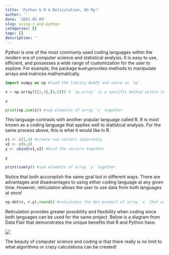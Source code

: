 ```yaml
---
title: 'Python & R & Reticulation, Oh My!'
author: ''
date: '2021-05-09'
slug: using-r-and-python
categories: []
tags: []
description: ''
---
```


Python is one of the most commonly used coding languages within the modern era of computer science and statistical analysis. It is easy to use, efficient, and possesses a wide range of customization for the user to explore. For example, the package `NumPy`provides methods to manipulate arrays and matrices mathematically.   

```python
import numpy as np #load the library NumPy and store as `np`

x = np.array([[2,4],[6,8]]) # `np.array` is a specific method within the `np` package that creates an array 

x

print(np.sum(x)) #sum elements of array `x` together
```

This language contrasts with another popular language called R. R is most known as a coding language that applies well to statistical analysis. For the same process above, this is what it would like in R.

```r
v1 <- c(2,4) #create two vectors separately
v2 <- c(6,8)
y <- cbind(v1,v2) #bind the vectors together 

y

print(sum(y)) #sum elements of array `y` together
```
Notice that both accomplish the same goal but in different ways. There are advantages and disadvantages to using either coding language at any given time. However, reticulation allows the user to use data from both languages at once! 

```python
np.dot(x, r.y).round() #calculates the dot product of array `x` that was coded in python and array `y` that was coded in R 
```
Reticulation provides greater possibility and flexibility when coding since both languages can be used for the same project. Below is a diagram from Data Flair that demonstrates the unique benefits that R and Python have. 

![](/post/2021-05-09-using-r-and-python_files/Screenshot 2021-05-09 205050.png)

The beauty of computer science and coding is that there really is no limit to what algorithms or crazy calculations can be created! 
